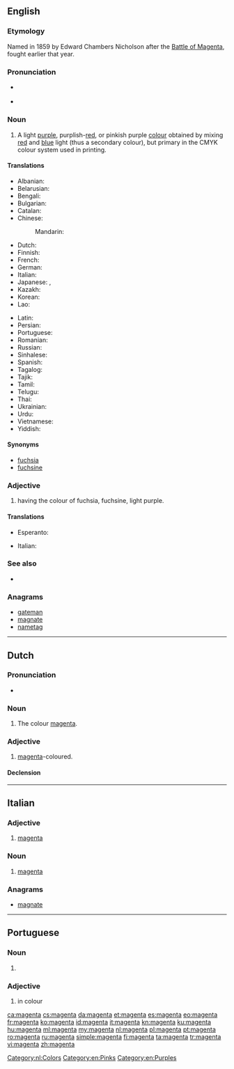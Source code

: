 {{also|Magenta}}
==English==
{{wikipedia}}

===Etymology===
Named in 1859 by Edward Chambers Nicholson after the [[w:Battle of Magenta|Battle of Magenta]], fought earlier that year.

===Pronunciation===
* {{a|GenAm}} {{IPA|/məˈdʒɛntə/|lang=en}}
* {{hyphenation|ma|gen|ta|lang=en}}

===Noun===
{{en-noun}}

# A light [[purple]], purplish-[[red]], or pinkish purple [[colour]] obtained by mixing [[red]] and [[blue]] light (thus a secondary colour), but primary in the CMYK colour system used in printing.
#: {{color panel|web magenta (additive magenta)|FF00FF}}
#: {{color panel|printer's magenta (subtractive magenta)|FF0090}}
#: {{color panel|Prismacolor magenta (original magenta)|CA1F7B}}

====Translations====
{{trans-top|colour}}
* Albanian: {{t|sq|ngjyrues i kuq}}
* Belarusian: {{t|be|пурпурны|sc=Cyrl}}
* Bengali: {{t|bn|ম্যাজেন্টা রঙ্|tr=myājēnṭā raṅ|sc=Beng}}
* Bulgarian: {{t|bg|пурпурен цвят|sc=Cyrl}}
* Catalan: {{t+|ca|magenta}}
* Chinese:
*: Mandarin: {{t+|cmn|品红|tr=pǐn hóng|sc=Hani}}
* Dutch: {{t+|nl|magenta}}
* Finnish: {{t+|fi|magenta}}
* French: {{t+|fr|magenta}}
* German: {{t|de|Magenta}}
* Italian: {{t+|it|magenta}}
* Japanese: {{t|ja|マジェンタ|tr=majenta}}, {{t|ja|マゼンタ|tr=mazenta}}
* Kazakh: {{t|kk|ашық қызыл|sc=Cyrl}}
* Korean: {{t|ko|자홍색|sc=Kore}}
* Lao: {{t|lo|ສີມ່ວງແດງ|tr=si muang aedng|sc=Laoo}}
{{trans-mid}}
* Latin: {{t|la|magentibus}}
* Persian: {{t|fa|سرخابی سیر|tr=sorkhabi sir}}
* Portuguese: {{t+|pt|magenta}}
* Romanian: {{t+|ro|mov}}
* Russian: {{t|ru|маджента}}
* Sinhalese: {{t|si|තද දම් පාටින්|tr=tada dama paāṭaina|sc=Sinh}}
* Spanish: {{t+|es|magenta}}
* Tagalog: {{t|tl|kulay-pula}}
* Tajik: {{t|tg|нофамон|tr=nofamon|sc=Cyrl}}
* Tamil: {{t|ta|கருநீலம்|tr=karunīlam|sc=Taml}}
* Telugu: {{t|te|మాజెంటా|tr=mājeṇṭā|sc=Telu}}
* Thai: {{t|th|สีม่วงแดงเข้ม|sc=Thai}}
* Ukrainian: {{t|uk|пурпурний|sc=Cyrl}}
* Urdu: {{t|ur|میجنٹا|sc=ur-Arab}}
* Vietnamese: {{t|vi|màu đỏ sậm}}
* Yiddish: {{t|yi|מאַגענטאַ|sc=Hebr}}
{{trans-bottom}}

====Synonyms====
* [[fuchsia]]
* [[fuchsine]]

===Adjective===
{{en-adj}}

# having the colour of fuchsia, fuchsine, light purple.

====Translations====
{{trans-top|colour}}
* Esperanto: {{t+|eo|malva}}
{{trans-mid}}
* Italian: {{t+|it|magenta}}
{{trans-bottom}}

===See also===
* {{list:reds/en}}

===Anagrams===
* [[gateman#English|gateman]]
* [[magnate#English|magnate]]
* [[nametag#English|nametag]]

----

==Dutch==

===Pronunciation===
* {{audio|Nl-magenta.ogg|Audio|lang=nl}}

===Noun===
{{nl-noun|n|-'s|-}}

# The colour [[#English|magenta]].

===Adjective===
{{nl-adj|inv}}

# [[#English|magenta]]-coloured.

====Declension====
{{nl-decl-adj|magenta|-}}

[[Category:nl:Colors]]
[[Category:en:Pinks]]
[[Category:en:Purples]]

----

==Italian==

===Adjective===
{{head|it|adjective|invariable}}

# [[#English|magenta]]

===Noun===
{{head|it|noun|g=m|invariable}}

# [[#English|magenta]]

===Anagrams===
* [[magnate#Italian|magnate]]

----

==Portuguese==

===Noun===
{{pt-noun|m|-}}

# {{l/en|magenta}} {{gloss|purplish-red colour}}

===Adjective===
{{pt-adj|pl=magenta}}

# {{l/en|magenta}} in colour

[[ca:magenta]]
[[cs:magenta]]
[[da:magenta]]
[[et:magenta]]
[[es:magenta]]
[[eo:magenta]]
[[fr:magenta]]
[[ko:magenta]]
[[id:magenta]]
[[it:magenta]]
[[kn:magenta]]
[[ku:magenta]]
[[hu:magenta]]
[[ml:magenta]]
[[my:magenta]]
[[nl:magenta]]
[[pl:magenta]]
[[pt:magenta]]
[[ro:magenta]]
[[ru:magenta]]
[[simple:magenta]]
[[fi:magenta]]
[[ta:magenta]]
[[tr:magenta]]
[[vi:magenta]]
[[zh:magenta]]